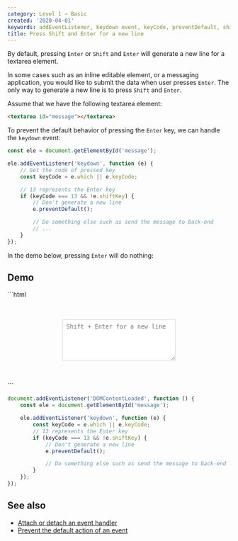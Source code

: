```yaml
---
category: Level 1 — Basic
created: '2020-04-01'
keywords: addEventListener, keydown event, keyCode, preventDefault, shift enter, shiftKey
title: Press Shift and Enter for a new line
---
```


By default, pressing `Enter` or `Shift` and `Enter` will generate a new line for a textarea element.

In some cases such as an inline editable element, or a messaging application, you would like to submit the data when user presses `Enter`. The only way to generate a new line is to press `Shift` and `Enter`.

Assume that we have the following textarea element:

```html
<textarea id="message"></textarea>
```

To prevent the default behavior of pressing the `Enter` key, we can handle the `keydown` event:

```js
const ele = document.getElementById('message');

ele.addEventListener('keydown', function (e) {
    // Get the code of pressed key
    const keyCode = e.which || e.keyCode;

    // 13 represents the Enter key
    if (keyCode === 13 && !e.shiftKey) {
        // Don't generate a new line
        e.preventDefault();

        // Do something else such as send the message to back-end
        // ...
    }
});
```

In the demo below, pressing `Enter` will do nothing:

## Demo

<Playground>
```html
<div style="margin: 3rem auto; width: 16rem">
    <textarea
        rows="5"
        id="message"
        style="border: 1px solid #cbd5e0; padding: 0.5rem; width: 100%"
        placeholder="Shift + Enter for a new line"
    ></textarea>
</div>
```

```js
document.addEventListener('DOMContentLoaded', function () {
    const ele = document.getElementById('message');

    ele.addEventListener('keydown', function (e) {
        const keyCode = e.which || e.keyCode;
        // 13 represents the Enter key
        if (keyCode === 13 && !e.shiftKey) {
            // Don't generate a new line
            e.preventDefault();

            // Do something else such as send the message to back-end ...
        }
    });
});
```
</Playground>

## See also

-   [Attach or detach an event handler](https://phuoc.ng/collection/html-dom/attach-or-detach-an-event-handler/)
-   [Prevent the default action of an event](https://phuoc.ng/collection/html-dom/prevent-the-default-action-of-an-event/)
